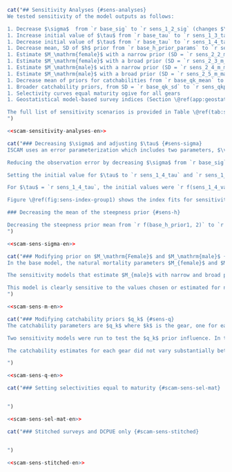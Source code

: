 ```r
cat("## Sensitivity Analyses {#sens-analyses}
We tested sensitivity of the model outputs as follows:

1. Decrease $\sigma$  from `r base_sig` to `r sens_1_2_sig` (changes $\vartheta^2$ and $\rho$) and estimate $\vartheta^2$
1. Increase initial value of $\tau$ from `r base_tau` to `r sens_1_3_tau` (changes $\vartheta^2$ and $\rho$) and estimate $\vartheta^2$
1. Decrease initial value of $\tau$ from `r base_tau` to `r sens_1_4_tau` (changes $\vartheta^2$ and $\rho$) and estimate $\vartheta^2$
1. Decrease mean, SD of $h$ prior from `r base_h_prior_params` to `r sens_1_5_h_prior_params`
1. Estimate $M_\mathrm{female}$ with a narrow prior (SD = `r sens_2_2_m_female$p2`)
1. Estimate $M_\mathrm{female}$ with a broad prior (SD = `r sens_2_3_m_female$p2`)
1. Estimate $M_\mathrm{male}$ with a narrow prior (SD = `r sens_2_4_m_male$p2`)
1. Estimate $M_\mathrm{male}$ with a broad prior (SD = `r sens_2_5_m_male$p2`)
1. Decrease mean of priors for catchabilities from `r base_qk_mean` to `r sens_qk_mean` ($q_k$ for all gears $k$)
1. Broader catchability priors, from SD = `r base_qk_sd` to `r sens_qkp_sd` ($q_k$ for all gears $k$)
1. Selectivity curves equal maturity ogive for all gears
1. Geostatistical model-based survey indices (Section \@ref(app:geostat))

The full list of sensitivity scenarios is provided in Table \@ref(tab:sens-param-settings-table). Base model parameter settings are provided in Table \@ref(tab:param-settings-table). All sensitivity models were run using MCMC with a chain length of `r f(mcmc_chain_length)`, a sample frequency of `r f(mcmc_sample_freq)`, giving `r f(mcmc_num_samples)` samples, which were then burned in by `r f(mcmc_burn_in)` giving a total of `r f(mcmc_actual_samples)` samples retained for inference.
")
```

```r
<<scam-sensitivity-analyses-en>>
```

```r
cat("### Decreasing $\sigma$ and adjusting $\tau$ {#sens-sigma}
ISCAM uses an error parameterization which includes two parameters, $\vartheta^2$ and $\rho$. They represent the total variance and the proportion of total variance associated with observation errors, respectively [@iscam]. Observation error SD ($\sigma$) and process error SD ($\tau$) cannot be estimated directly, instead there is a calculation done to translate those values to and from $\vartheta^2$ and $\rho$ (Appendix \@ref(app:model-desc), Eq. \@ref(eq:df17)). The values of $\sigma$ and $\tau$ were fixed in the base model [@grandin2017] at `r base_sig` and `r base_tau` respectively. By calculation, $\vartheta^2$ and $\rho$ were fixed at `r f(base_vartheta$init, 2)` and `r f(base_rho$init, 4)`.

Reducing the observation error by decreasing $\sigma$ from `r base_sig` to `r sens_1_2_sig` and estimating $\vartheta^2$ increased the initial value of $\vartheta^2$ from `r f(base_vartheta$init, 2)` to `r f(sens_1_2_vartheta$init, 2)` while approximately halving $\rho$ from `r f(base_rho$init, 3)` to `r f(sens_1_2_rho$init, 3)`. The median and 95% CI of the posterior for $\vartheta^2$ was `r sens_1_2_vartheta$est`. There was little effect on the absolute biomass trajectory (Figure \@ref(fig:fig-sens-variance)), but the estimate of $B_0$ was increased from `r base_sbo[1]` to `r svals[[1]][[2]]$sbo[1]` t (Figure \@ref(fig:fig-sens-variance)). The increase in the $B_0$ estimate caused a scaling downward of the relative biomass trajectory (Figure \@ref(fig:fig-sens-variance-rel)). There were no substantial changes to the index fits, age fits, or selectivities. The posterior for $\vartheta^2$ was affected more by the prior for this model than for the base model (Figure \@ref(fig:fig-sens-variance-prior-post), compare to base model Figure \@ref(fig:fig-base-priors-posts)) .

Setting the initial value for $\tau$ to `r sens_1_4_tau` and `r sens_1_3_tau`, had little effect on absolute biomass. For $\tau$ set to `r sens_1_3_tau`, the initial value of $\vartheta^2$ was `r f(sens_1_3_vartheta$init, 2)`, and the value of $\rho$ was `r sens_1_3_rho$init` (Appendix \@ref(app:model-desc), Eq. \@ref(eq:df17)).

For $\tau$ = `r sens_1_4_tau`, the initial values were `r f(sens_1_4_vartheta$init, 2)` and `r f(sens_1_4_rho$init, 4)` for $\vartheta$ and $\rho$, respectively. The estimates for $\vartheta^2$ were `r sens_1_4_vartheta$est` and `r sens_1_4_vartheta$est` for sensitivity models with $\tau$ set to `r sens_1_4_tau` and `r sens_1_3_tau` respectively. The estimates of $B_0$ were increased for both values of $\tau$ when compared to the base model, which resulted in scaling down of the relative biomass trajectory with respect to the base model (Figure \@ref(fig:fig-sens-variance-rel)).

Figure \@ref(fig:sens-index-group1) shows the index fits for sensitivity group 1. Estimating the error parameters causes some fluctuations to the index fits for the `r qcs` from rouhgly 2011 onwards, but leaves the other indices fitting very similarly between the models.

### Decreasing the mean of the steepness prior {#sens-h}

Decreasing the steepness prior mean from `r f(base_h_prior1, 2)` to `r f(sens_1_5_h_prior1, 2)` and changing the prior SD from `r f(base_h_prior2, 2)` to `r f(sens_1_5_h_prior2, 2)` produced little change in both absolute biomass and $B_0$ (Figure \@ref(fig:fig-sens-variance)), despite having a different posterior (Figure \@ref(fig:sens-steepness-prior), compare to base model Figure \@ref(fig:fig-base-priors-posts)). The prior for $h$ is very influential on the posterior, but varying the $h$ prior in this way did not have much effect on the absolute or relative biomass (Figure \@ref(fig:fig-sens-variance-rel)).
")
```

```r
<<scam-sens-sigma-en>>
```

```r
cat("### Modifying prior on $M_\mathrm{Female}$ and $M_\mathrm{male}$ {#sens-m}
In the base model, the natural mortality parameters $M_{female}$ and $M_{male}$ are fixed to `r f(exp(base_m_female$init), 2)` and `r f(exp(base_m_male$init), 2)` respectively. Four sensitivity models were run, to estimate each $M$ parameter with broad and narrow prior SDs. Figure \@ref(fig:fig-sens-m) shows the absolute biomass trajectories for these models. The relative spawning biomass trajectories are shown in Figure \@ref(fig:fig-sens-m-rel). Estimating $M_{female}$ with narrow and broad priors produced estimates for $M_{female}$ of `r sens_2_2_m_female$est` and `r sens_2_3_m_female$est` respectively. $M_{male}$ remained fixed for those models, at `r f(exp(base_m_male$init), 2)`. 

The sensitivity models that estimate $M_{male}$ with narrow and broad priors produced estimates of `r sens_2_5_m_male$est` and `r sens_2_5_m_male$est` respectively. The narrow prior model was actually not as narrow as the female model that used a naroow prior due to lack of model convergence for too low a prior SD. The female model used an initial value of SD = `r f(sens_2_2_m_female$p2, 2)` and the male model used `r f(sens_2_4_m_male$p2, 2)`.

This model is clearly sensitive to the values chosen or estimated for natural mortality. The base model uses fixed values as used by several nearby juristictions [@goa2017; @goa2019; @bering2019; @goa2020; @goa2021].
")
```

<!-- $B_0$ estimate as well. $M_{male}$ was estimated as `r sens_2_4_m_male$est` and `r sens_2_5_m_male` for the narrow and broad priors respectively. The estimate of male natural mortality with the broad prior is too low for this species. Fixed values in other assessments are 0.2 for females and 0.35 for males [@goa2021, @spies2019, @grandin2017]. The fishing mortality for the two sensitivities to the $M_{male}$ parameter is inflated (\@ref(fig:fig-sens-m-f)). This is an attempt by the model to equalize total mortality $Z = M + F$ to account for the reduction in $M$, so that it can fit the survey indices. -->


```r
<<scam-sens-m-en>>
```

```r
cat("### Modifying catchability priors $q_k$ {#sens-q}
The catchability parameters are $q_k$ where $k$ is the gear, one for each trawl fleet and survey index (`r paste(base_model$dat$gear_names, collapse = ', ')`). These parameters have a prior mean and SD. In the base model those are `r base_qk_mean` and `r base_qk_sd`, respectively.

Two sensitivity models were run to test the $q_k$ prior influence. In the first, the means for all gears were increased from `r base_qk_mean` to `r sens_qk_mean`, and the SD remained at `r sens_qk_sd`. In the second, the prior was broadened by setting the SD for all the gears to `r sens_qkp_sd`. The means for that model remained at `r sens_qkp_mean`.

The catchability estimates for each gear did not vary substantially between models (Figure \@ref(fig:fig-sens-q-q)).

")
```

```r
<<scam-sens-q-en>>
```

```r
cat("### Setting selectivities equal to maturity {#scam-sens-sel-mat}


")
```

```r
<<scam-sens-sel-mat-en>>
```

```r
cat("### Stitched surveys and DCPUE only {#scam-sens-stitched}


")
```

```r
<<scam-sens-stitched-en>>
```
